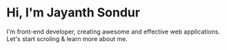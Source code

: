# Hi, I'm Jayanth Sondur

I'm front-end developer, creating awesome and effective web applications. Let's start scroling & learn more about me.
